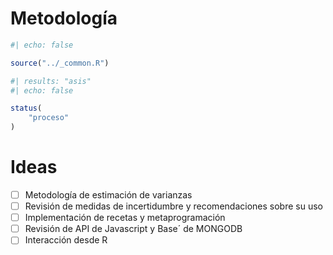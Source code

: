 # Metodología {#sec-Chapter4}

```r
#| echo: false

source("../_common.R")
```

```r
#| results: "asis"
#| echo: false

status(
    "proceso"
)
```

# 


# Ideas

- [ ] Metodología de estimación de varianzas
- [ ] Revisión de medidas de incertidumbre y recomendaciones sobre su uso
- [ ] Implementación de recetas y metaprogramación
- [ ] Revisión de API de Javascript y Base´ de MONGODB
- [ ] Interacción desde R

